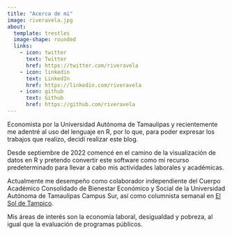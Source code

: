 ```yaml
---
title: "Acerca de mi"
image: riveravela.jpg
about:
  template: trestles
  image-shape: rounded
  links:
    - icon: twitter
      text: Twitter
      href: https://twitter.com/riveravela
    - icon: linkedin
      text: LinkedIn
      href: https://linkedin.com/riveravela
    - icon: github
      text: Github
      href: https://github.com/riveravela
---
```


Economista por la Universidad Autónoma de Tamaulipas y recientemente me adentré al uso del lenguaje en R, por lo que, para poder expresar los trabajos que realizo, decidí realizar este blog.

Desde septiembre de 2022 comencé en el camino de la visualización de datos en R y pretendo convertir este software como mi recurso predeterminado para llevar a cabo mis actividades laborales y académicas.

Actualmente me desempeño como colaborador independiente del Cuerpo Académico Consolidado de Bienestar Económico y Social de la Universidad Autónoma de Tamaulipas Campus Sur, así como columnista semanal en [El Sol de Tampico](https://www.elsoldetampico.com.mx/analisis/autor/luis-manuel-r.-vela).

Mis áreas de interés son la economía laboral, desigualdad y pobreza, al igual que la evaluación de programas públicos.
